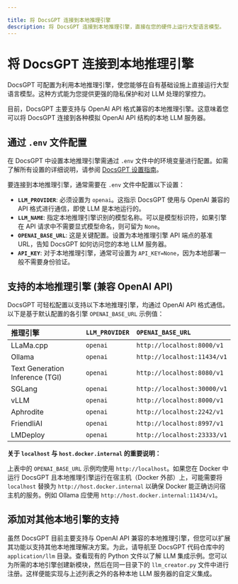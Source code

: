 ```yaml
---

title: 将 DocsGPT 连接到本地推理引擎
description: 将 DocsGPT 连接到本地推理引擎，直接在您的硬件上运行大型语言模型。
---
```


# 将 DocsGPT 连接到本地推理引擎

DocsGPT 可配置为利用本地推理引擎，使您能够在自有基础设施上直接运行大型语言模型。这种方式能为您提供更强的隐私保护和对 LLM 处理的掌控力。

目前，DocsGPT 主要支持与 OpenAI API 格式兼容的本地推理引擎。这意味着您可以将 DocsGPT 连接到各种模拟 OpenAI API 结构的本地 LLM 服务器。

## 通过 `.env` 文件配置

在 DocsGPT 中设置本地推理引擎需通过 `.env` 文件中的环境变量进行配置。如需了解所有设置的详细说明，请参阅 [DocsGPT 设置指南](/Deploying/DocsGPT-Settings)。

要连接到本地推理引擎，通常需要在 `.env` 文件中配置以下设置：

*   **`LLM_PROVIDER`**: 必须设置为 `openai`。这指示 DocsGPT 使用与 OpenAI 兼容的 API 格式进行通信，即使 LLM 是本地运行的。
*   **`LLM_NAME`**: 指定本地推理引擎识别的模型名称。可以是模型标识符，如果引擎在 API 请求中不需要显式模型命名，则可留为 `None`。
*   **`OPENAI_BASE_URL`**: 这是关键配置。设置为本地推理引擎 API 端点的基准 URL，告知 DocsGPT 如何访问您的本地 LLM 服务器。
*   **`API_KEY`**: 对于本地推理引擎，通常可设置为 `API_KEY=None`，因为本地部署一般不需要身份验证。

## 支持的本地推理引擎 (兼容 OpenAI API)

DocsGPT 可轻松配置以支持以下本地推理引擎，均通过 OpenAI API 格式通信。以下是基于默认配置的各引擎 `OPENAI_BASE_URL` 示例值：

| 推理引擎               | `LLM_PROVIDER` | `OPENAI_BASE_URL`          |
| :---------------------------- | :------------- | :------------------------- |
| LLaMa.cpp                     | `openai`       | `http://localhost:8000/v1`   |
| Ollama                        | `openai`       | `http://localhost:11434/v1`  |
| Text Generation Inference (TGI)| `openai`      | `http://localhost:8080/v1`   |
| SGLang                        | `openai`       | `http://localhost:30000/v1`  |
| vLLM                          | `openai`       | `http://localhost:8000/v1`   |
| Aphrodite                     | `openai`       | `http://localhost:2242/v1`   |
| FriendliAI                    | `openai`       | `http://localhost:8997/v1`   |
| LMDeploy                      | `openai`       | `http://localhost:23333/v1` |

**关于 `localhost` 与 `host.docker.internal` 的重要说明：**

上表中的 `OPENAI_BASE_URL` 示例均使用 `http://localhost`。如果您在 Docker 中运行 DocsGPT 且本地推理引擎运行在宿主机（Docker 外部）上，可能需要将 `localhost` 替换为 `http://host.docker.internal` 以确保 Docker 能正确访问宿主机的服务。例如 Ollama 应使用 `http://host.docker.internal:11434/v1`。

## 添加对其他本地引擎的支持

虽然 DocsGPT 目前主要支持与 OpenAI API 兼容的本地推理引擎，但您可以扩展其功能以支持其他本地推理解决方案。为此，请导航至 DocsGPT 代码仓库中的 `application/llm` 目录。查看现有的 Python 文件以了解 LLM 集成示例。您可以为所需的本地引擎创建新模块，然后在同一目录下的 `llm_creator.py` 文件中进行注册。这样便能实现与上述列表之外的各种本地 LLM 服务器的自定义集成。
